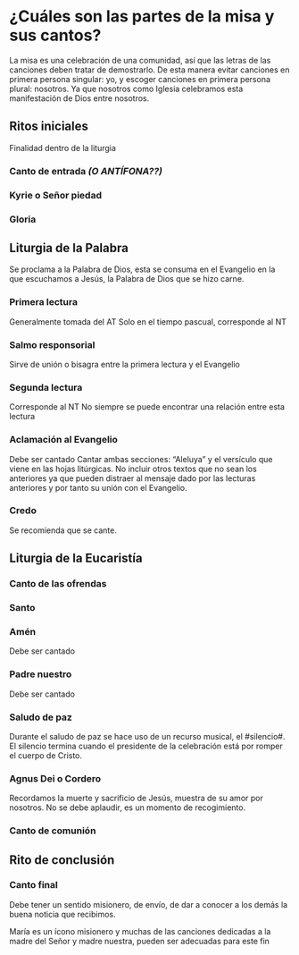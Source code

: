 # ¿Cuáles son las partes de la misa y sus cantos?
La misa es una celebración de una comunidad,
así que las letras de las canciones deben tratar de demostrarlo.
De esta manera evitar canciones en primera persona singular: yo,
y escoger canciones en primera persona plural: nosotros.
Ya que nosotros como Iglesia
celebramos esta manifestación de Dios entre nosotros.

## Ritos iniciales
Finalidad dentro de la liturgia

### Canto de entrada _(O ANTÍFONA??)_

### Kyrie o Señor piedad

### Gloria

## Liturgia de la Palabra
Se proclama a la Palabra de Dios,
esta se consuma en el Evangelio
en la que escuchamos a Jesús,
la Palabra de Dios que se hizo carne.

### Primera lectura
Generalmente tomada del AT
Solo en el tiempo pascual, corresponde al NT

### Salmo responsorial
Sirve de unión o bisagra entre la primera lectura y el Evangelio

### Segunda lectura
Corresponde al NT
No siempre se puede encontrar una relación entre esta lectura

### Aclamación al Evangelio
Debe ser cantado
Cantar ambas secciones: "Aleluya"
y el versículo que viene en las hojas litúrgicas.
No incluir otros textos que no sean los anteriores
ya que pueden distraer al mensaje dado por las lecturas anteriores
y por tanto su unión con el Evangelio.

### Credo
Se recomienda que se cante.

## Liturgia de la Eucaristía

### Canto de las ofrendas

### Santo

### Amén
Debe ser cantado

### Padre nuestro
Debe ser cantado

### Saludo de paz
Durante el saludo de paz se hace uso de un recurso musical, el #silencio#.
El silencio termina cuando el presidente de la celebración está por romper
el cuerpo de Cristo.

### Agnus Dei o Cordero
Recordamos la muerte y sacrificio de Jesús, muestra de su amor por nosotros.
No se debe aplaudir, es un momento de recogimiento.

### Canto de comunión

## Rito de conclusión

### Canto final
Debe tener un sentido misionero, de envío,
de dar a conocer a los demás la buena noticia que recibimos.

María es un ícono misionero y muchas de las canciones dedicadas
a la madre del Señor y madre nuestra,
pueden ser adecuadas para este fin